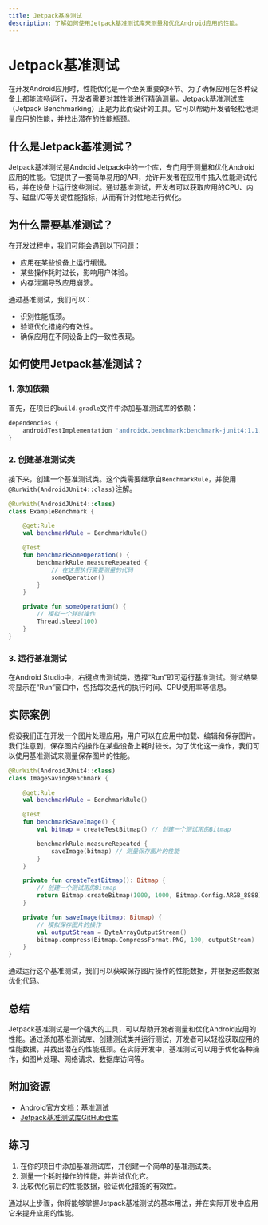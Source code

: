 ```yaml
---
title: Jetpack基准测试
description: 了解如何使用Jetpack基准测试库来测量和优化Android应用的性能。
---
```


# Jetpack基准测试

在开发Android应用时，性能优化是一个至关重要的环节。为了确保应用在各种设备上都能流畅运行，开发者需要对其性能进行精确测量。Jetpack基准测试库（Jetpack Benchmarking）正是为此而设计的工具。它可以帮助开发者轻松地测量应用的性能，并找出潜在的性能瓶颈。

## 什么是Jetpack基准测试？

Jetpack基准测试是Android Jetpack中的一个库，专门用于测量和优化Android应用的性能。它提供了一套简单易用的API，允许开发者在应用中插入性能测试代码，并在设备上运行这些测试。通过基准测试，开发者可以获取应用的CPU、内存、磁盘I/O等关键性能指标，从而有针对性地进行优化。

## 为什么需要基准测试？

在开发过程中，我们可能会遇到以下问题：

- 应用在某些设备上运行缓慢。
- 某些操作耗时过长，影响用户体验。
- 内存泄漏导致应用崩溃。

通过基准测试，我们可以：

- 识别性能瓶颈。
- 验证优化措施的有效性。
- 确保应用在不同设备上的一致性表现。

## 如何使用Jetpack基准测试？

### 1. 添加依赖

首先，在项目的`build.gradle`文件中添加基准测试库的依赖：

```groovy
dependencies {
    androidTestImplementation 'androidx.benchmark:benchmark-junit4:1.1.0'
}
```

### 2. 创建基准测试类

接下来，创建一个基准测试类。这个类需要继承自`BenchmarkRule`，并使用`@RunWith(AndroidJUnit4::class)`注解。

```kotlin
@RunWith(AndroidJUnit4::class)
class ExampleBenchmark {

    @get:Rule
    val benchmarkRule = BenchmarkRule()

    @Test
    fun benchmarkSomeOperation() {
        benchmarkRule.measureRepeated {
            // 在这里执行需要测量的代码
            someOperation()
        }
    }

    private fun someOperation() {
        // 模拟一个耗时操作
        Thread.sleep(100)
    }
}
```

### 3. 运行基准测试

在Android Studio中，右键点击测试类，选择“Run”即可运行基准测试。测试结果将显示在“Run”窗口中，包括每次迭代的执行时间、CPU使用率等信息。

## 实际案例

假设我们正在开发一个图片处理应用，用户可以在应用中加载、编辑和保存图片。我们注意到，保存图片的操作在某些设备上耗时较长。为了优化这一操作，我们可以使用基准测试来测量保存图片的性能。

```kotlin
@RunWith(AndroidJUnit4::class)
class ImageSavingBenchmark {

    @get:Rule
    val benchmarkRule = BenchmarkRule()

    @Test
    fun benchmarkSaveImage() {
        val bitmap = createTestBitmap() // 创建一个测试用的Bitmap

        benchmarkRule.measureRepeated {
            saveImage(bitmap) // 测量保存图片的性能
        }
    }

    private fun createTestBitmap(): Bitmap {
        // 创建一个测试用的Bitmap
        return Bitmap.createBitmap(1000, 1000, Bitmap.Config.ARGB_8888)
    }

    private fun saveImage(bitmap: Bitmap) {
        // 模拟保存图片的操作
        val outputStream = ByteArrayOutputStream()
        bitmap.compress(Bitmap.CompressFormat.PNG, 100, outputStream)
    }
}
```

通过运行这个基准测试，我们可以获取保存图片操作的性能数据，并根据这些数据优化代码。

## 总结

Jetpack基准测试是一个强大的工具，可以帮助开发者测量和优化Android应用的性能。通过添加基准测试库、创建测试类并运行测试，开发者可以轻松获取应用的性能数据，并找出潜在的性能瓶颈。在实际开发中，基准测试可以用于优化各种操作，如图片处理、网络请求、数据库访问等。

## 附加资源

- [Android官方文档：基准测试](https://developer.android.com/studio/profile/benchmark)
- [Jetpack基准测试库GitHub仓库](https://github.com/androidx/benchmark)

## 练习

1. 在你的项目中添加基准测试库，并创建一个简单的基准测试类。
2. 测量一个耗时操作的性能，并尝试优化它。
3. 比较优化前后的性能数据，验证优化措施的有效性。

通过以上步骤，你将能够掌握Jetpack基准测试的基本用法，并在实际开发中应用它来提升应用的性能。